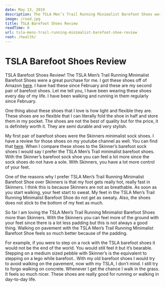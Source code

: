 ```yaml
---
date: May 13, 2019
description: The TSLA Men’s Trail Running Minimalist Barefoot Shoes were a great purchase for me.  I have had these since February and these are my second pair of barefoot shoes. I have been walking and running in them regularly since February.
image: /road.jpg
title: TSLA Barefoot Shoes Review
readTime: 8
url: tsla-mens-trail-running-minimalist-barefoot-shoe-review
root: /health/
---
```


# TSLA Barefoot Shoes Review

TSLA Barefoot Shoes Review! The TSLA Men’s Trail Running Minimalist Barefoot Shoes were a great purchase for me. I got these shoes off of Amazon [here](https://amzn.to/2xnNxNP). I have had these since February and these are my second pair of barefoot shoes. Let me tell you, I have been wearing these shoes every day of my life. I have been walking and running in them regularly since February.

One thing about these shoes that I love is how light and flexible they are. These shoes are so flexible that I can literally fold the shoe in half and store them in my pocket. The shoes are not the best of quality but for the price, it is definitely worth it. They are semi durable and very stylish.

My first pair of barefoot shoes were the Skinners minimalist sock shoes. I have a review for those shoes on my youtube channel as well. You can find that [here](https://youtu.be/_O1BZg4WEOY). When I compare these shoes to the Skinner’s barefoot sock shoes I would say I prefer the TSLA Men’s Trail minimalist barefoot shoes. With the Skinner’s barefoot sock shoe you can feel a lot more since the sock shoes do not have a sole. With Skinners, you have a lot more control of your feet.

One of the reasons why I prefer TSLA Men’s Trail Running Minimalist Barefoot Shoe over Skinners is that my foot gets really hot, really fast in Skinners. I think this is because Skinners are not as breathable. As soon as you start walking, your feet start to sweat. My feet in the TSLA Men’s Trail Running Minimalist Barefoot Shoe do not get as sweaty. Also, the shoes does not stick to the bottom of my feet as much.

So far I am loving the TSLA Men’s Trail Running Minimalist Barefoot Shoes more than Skinners. With the Skinners you can feel more of the ground with your feet since there is a lot less padding but this is not always a good thing. Walking on pavement with the TSLA Men’s Trail Running Minimalist Barefoot Shoe feels so much better because of the padding.

For example, if you were to step on a rock with the TSLA barefoot shoes it would not be the end of the world. You would still feel it but it’s bearable. Stepping on a medium sized pebble with Skinner’s is the equivalent to stepping on a lego while barefoot.. With my old barefoot shoes I would try to avoid walking on the pavement, now with my TSLA, I don’t mind. I still try to forgo walking on concrete. Whenever I get the chance I walk in the grass. It feels so much nicer. These shoes are really good for running or walking in day-to-day life.

